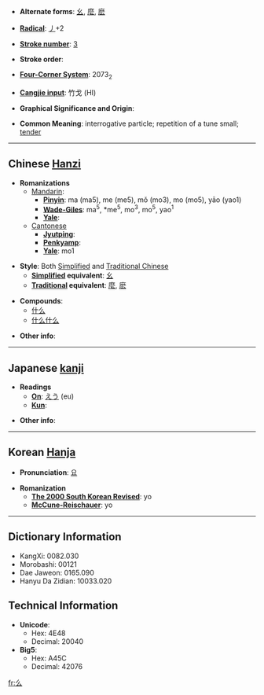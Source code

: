 * '''Alternate forms''': [[幺]], [[麼]], [[麽]]

* '''[[Wiktionary:Chinese radical index| Radical]]''': [[Wiktionary:Chinese radical index 丿|丿]]+2

* '''[[Wiktionary:Chinese total strokes index|Stroke number]]''': [[Wiktionary:Chinese total strokes index 3|3]]

* '''Stroke order''': 

* '''[[Wiktionary:Chinese four corner index|Four-Corner System]]''': 2073<sub>2</sub>

* '''[[Wiktionary:Chinese Cangjie index|Cangjie input]]''': 竹戈 (HI)

* '''Graphical Significance and Origin''': 

* '''Common Meaning''': interrogative particle; repetition of a tune small; [[tender]]

----

== Chinese [[Hanzi]] ==

* '''Romanizations'''
** [[Mandarin]]:
*** '''[[Pinyin]]''': ma (ma5), me (me5), mǒ (mo3), mo (mo5), yāo (yao1)
*** '''[[Wade-Giles]]''': ma<sup>5</sup>, *me<sup>5</sup>, mo<sup>3</sup>, mo<sup>5</sup>, yao<sup>1</sup>
*** '''[[Yale]]''': 
**[[Cantonese]]
***'''[[Jyutping]]''':
***'''[[Penkyamp]]''': 
***'''[[Yale]]''': mo1

* '''Style''': Both [[Simplified Chinese|Simplified]] and [[Traditional Chinese]]
** '''[[Simplified Chinese|Simplified]] equivalent''': [[幺]]
** '''[[Traditional Chinese|Traditional]] equivalent''': [[麼]], [[麽]]

* '''Compounds''':
**[[什么]]
**[[什么什么]]

* '''Other info''': 

----

== Japanese [[kanji]] ==

* '''Readings'''
** '''[[On]]''': [[えう]] (eu)
** '''[[Kun]]''': 

* '''Other info''':  

----

== Korean [[Hanja]] ==

* '''Pronunciation''': [[요]]

* '''Romanization'''
** '''[[The 2000 South Korean Revised Romanization|The 2000 South Korean Revised]]''': yo
** '''[[McCune-Reischauer]]''': yo

----

== Dictionary Information ==

* KangXi: 0082.030
* Morobashi: 00121
* Dae Jaweon: 0165.090
* Hanyu Da Zidian: 10033.020

== Technical Information ==

* '''Unicode''':
** Hex: 4E48
** Decimal: 20040
* '''Big5''':
** Hex: A45C
** Decimal: 42076

[[fr:么]]